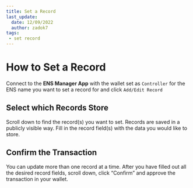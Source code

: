 ```yaml
---
title: Set a Record
last_update:
  date: 12/09/2022
  author: zadok7
tags:
 - set record
---
```



# How to Set a Record
Connect to the <Link to="https://app.ens.domains"><b>ENS Manager App</b></Link> with the wallet set as `Controller` for the ENS name you want to set a record for and click `Add/Edit Record`
<BrowserWindow>
  <Image img="/img/howto/set-record-1.png"/>
</BrowserWindow>

## Select which Records Store
Scroll down to find the record(s) you want to set. Records are saved in a publicly visible way. Fill in the record field(s) with the data you would like to store.
<BrowserWindow>
  <Image img="/img/howto/set-record-2.png"/>
</BrowserWindow>

## Confirm the Transaction
You can update more than one record at a time. After you have filled out all the desired record fields, scroll down, click “Confirm” and approve the transaction in your wallet.
<BrowserWindow>
  <Image img="/img/howto/set-record-3.png"/>
</BrowserWindow>
